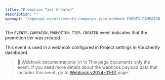 ```yaml
---
title: "Promotion Tier Created"
description: ""
openapi: "/openapi-events/events-campaign.json webhook EVENTS.CAMPAIGN.PROMOTION_TIER.CREATED"
---
```


The `EVENTS.CAMPAIGN.PROMOTION_TIER.CREATED` event indicates that the promotion tier was created.

This event is used in a webhook configured in Project settings in Voucherify dashboard.

> 📘 Webhook documentation\n
>\n
>\n This page documents only the event. If you need more details about the webhook payload data that includes this event, go to [Webhook v2024-01-01](/api-reference/introduction-to-webhooks "Introduction to webhooks v2024-01-01") page.